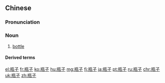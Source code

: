 ==Chinese==
{{zh-forms}}

===Pronunciation===
{{zh-pron
|m=píngzi
|c=ping4 zi2
|ma=Zh-píngzi.ogg
|cat=n
}}

===Noun===
{{zh-noun|mw=隻}}

# [[bottle]]

====Derived terms====
{{zh-der|轉瓶子}}

{{zh-cat|Elementary}}

[[el:瓶子]]
[[fr:瓶子]]
[[ko:瓶子]]
[[hu:瓶子]]
[[mg:瓶子]]
[[fj:瓶子]]
[[ja:瓶子]]
[[pt:瓶子]]
[[ru:瓶子]]
[[chr:瓶子]]
[[uk:瓶子]]
[[zh:瓶子]]